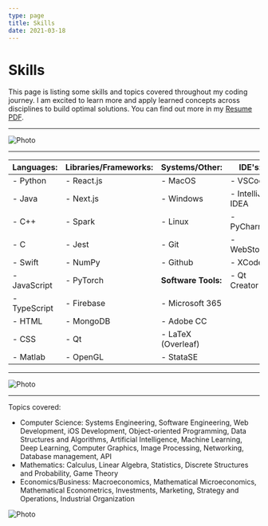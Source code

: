 ```yaml
---
type: page
title: Skills
date: 2021-03-18
---
```


# Skills

This page is listing some skills and topics covered throughout my coding journey.
I am excited to learn more and apply learned concepts across disciplines to build optimal solutions.
You can find out more in my [Resume PDF](https://drive.google.com/file/d/14AqNL2MMT_UcSgGh71WNMrJTm2qjh2YL/view?usp=sharing).


---

<Image
    src="/images/iraa.jpeg"
    alt="Photo"
    width={6000}
    height={2420}
    priority
    className="next-image"
/>

---

| **Languages:** | **Libraries/Frameworks:** | **Systems/Other:**  | **IDE's:**      |
| -------------- | ------------------------- | ------------------- | --------------- |
| - Python       | - React.js                | - MacOS             | - VSCode        |
| - Java         | - Next.js                 | - Windows           | - IntelliJ IDEA |
| - C++          | - Spark                   | - Linux             | - PyCharm       |
| - C            | - Jest                    | - Git               | - WebStorm      |
| - Swift        | - NumPy                   | - Github            | - XCode         |
| - JavaScript   | - PyTorch                 | **Software Tools:** | - Qt Creator    |
| - TypeScript   | - Firebase                | - Microsoft 365     |                 |
| - HTML         | - MongoDB                 | - Adobe CC          |                 |
| - CSS          | - Qt                      | - LaTeX (Overleaf)  |                 |
| - Matlab       | - OpenGL                  | - StataSE           |                 |

---

<Image
    src="/images/boat.jpeg"
    alt="Photo"
    width={7759}
    height={1167}
    priority
    className="next-image"
/>

---

Topics covered:
- Computer Science: Systems Engineering, Software Engineering, Web Development, iOS Development,
Object-oriented Programming, Data Structures and Algorithms, Artificial Intelligence, Machine Learning,
Deep Learning, Computer Graphics, Image Processing, Networking, Database management, API
- Mathematics: Calculus, Linear Algebra, Statistics, Discrete Structures and Probability, Game Theory
- Economics/Business: Macroeconomics, Mathematical Microeconomics, Mathematical Econometrics, Investments,
Marketing, Strategy and Operations, Industrial Organization

<Image
    src="/images/hen.jpeg"
    alt="Photo"
    width={5616}
    height={2159}
    priority
    className="next-image"
/>




